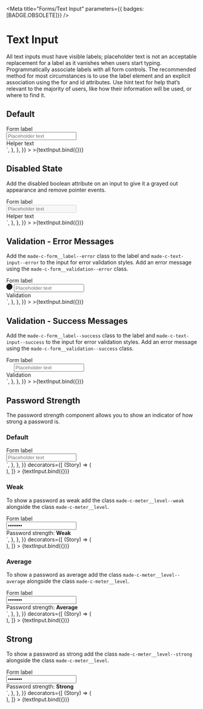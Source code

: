
<Meta
  title="Forms/Text Input"
  parameters={{ badges: [BADGE.OBSOLETE]}}
/>


# Text Input

All text inputs must have visible labels; placeholder text is not an acceptable replacement for a label as it vanishes when users start typing. Programmatically associate labels with all form controls. The recommended method for most circumstances is to use the label element and an explicit association using the for and id attributes. Use hint text for help that’s relevant to the majority of users, like how their information will be used, or where to find it.

## Default

<Canvas>
  <Story
    name="Default"
    argTypes={{
      label: {
        name: "Label",
      },
      placeholder: {
        name: "Placeholder",
      },
      helperText: {
        name: "Helper Text",
      },
      validationText: {
        name: "Validation Text",
      },
      state: {
        name: "State",
        control: {
          type: "radio",
          options: ["default", "disabled", "error", "success"],
        },
      },
    }}
    args={{
      name: "default",
      label: "Form label",
      value: "",
      placeholder: "Placeholder text",
      helperText: "Helper text",
      validationText: "Validation",
      state: "default",
    }}
    parameters={{
      controls: {
        exclude: ["name", "value"],
      },
      docs: {
        source: {
          code: `
<div class="made-c-form__element">
  <label for="default" class="made-c-form__label">
    Form label
  </label>
  <div class="made-c-text-input__wrapper">
    <input type="text" id="default" name="default" class="made-c-text-input" placeholder="Placeholder text" />
  </div>
  <div class="made-c-form__hint">Helper text</div>
</div>`,
        },
      },
    }}
  >
    >{textInput.bind({})}
  </Story>
</Canvas>

## Disabled State

Add the disabled boolean attribute on an input to give it a grayed out appearance and remove pointer events.

<Canvas>
  <Story
    name="Disabled State"
    argTypes={{
      label: {
        name: "Label",
      },
      placeholder: {
        name: "Placeholder",
      },
      helperText: {
        name: "Helper Text",
      },
      validationText: {
        name: "Validation Text",
      },
      state: {
        name: "State",
        control: {
          type: "radio",
          options: ["default", "disabled", "error", "success"],
        },
      },
    }}
    args={{
      name: "disabled-state",
      label: "Form label",
      value: "",
      placeholder: "Placeholder text",
      helperText: "Helper text",
      validationText: "Validation",
      state: "disabled",
    }}
    parameters={{
      controls: {
        exclude: ["name", "value"],
      },
      docs: {
        source: {
          code: `
<div class="made-c-form__element">
  <label for="disabled-state" class="made-c-form__label">
    Form label
  </label>
  <div class="made-c-text-input__wrapper">
    <input type="text" id="exampleFormElementInput2" name="disabled-state" class="made-c-text-input" placeholder="Placeholder text" aria-disabled="true" disabled></input>
  </div>
  <div class="made-c-form__hint">Helper text</div>
</div>`,
        },
      },
    }}
  >
    >{textInput.bind({})}
  </Story>
</Canvas>

## Validation - Error Messages

Add the `made-c-form__label--error` class to the label and `made-c-text-input--error` to the input for error validation styles.
Add an error message using the `made-c-form__validation--error` class.

<Canvas>
  <Story
    name="Error State"
    argTypes={{
      label: {
        name: "Label",
      },
      placeholder: {
        name: "Placeholder",
      },
      helperText: {
        name: "Helper Text",
      },
      validationText: {
        name: "Validation Text",
      },
      state: {
        name: "State",
        control: {
          type: "radio",
          options: ["default", "disabled", "error", "success"],
        },
      },
    }}
    args={{
      name: "error-state",
      label: "Form label",
      value: "",
      placeholder: "Placeholder text",
      helperText: "Helper text",
      validationText: "Validation",
      state: "error",
    }}
    parameters={{
      controls: {
        exclude: ["name", "value"],
      },
      docs: {
        source: {
          code: `
<div class="made-c-form__element">
  <label for="error-state" class="made-c-form__label made-c-form__label--error">
    Form label
  </label>
  <div class="made-c-text-input__wrapper">
    <svg class="made-c-text-input__icon" width="16" height="16" viewBox="0 0 16 16">
      <title>information icon</title>
      <g fill="currentColor" fill-rule="evenodd">
        <circle fill="var(--made-color-feedback-background-error)" cx="8" cy="8" r="8" />
        <path d="M8.497 13H7.388V6.182h1.109V13zM7.942 3c.109 0 .211.02.307.058a.72.72 0 01.248.162.82.82 0 01.166.244.723.723 0 01.063.3c0 .11-.021.21-.063.302a.748.748 0 01-.414.396.818.818 0 01-.307.057.762.762 0 01-.554-.216.723.723 0 01-.221-.54A.756.756 0 017.943 3z" fill="var(--made-color-feedback-text-on-error)" />
      </g>
    </svg>
    <input type="text" id="error-state" name="error" class="made-c-text-input made-c-text-input--error" placeholder="Placeholder text"></input>
  </div>
  <div class="made-c-form__validation--error">Validation</div>
</div>`,
        },
      },
    }}
  >
    >{textInput.bind({})}
  </Story>
</Canvas>

## Validation - Success Messages

Add the `made-c-form__label--success` class to the label and `made-c-text-input--success` to the input for error validation styles.
Add an error message using the `made-c-form__validation--success` class.

<Canvas>
  <Story
    name="Success State"
    argTypes={{
      label: {
        name: "Label",
      },
      placeholder: {
        name: "Placeholder",
      },
      helperText: {
        name: "Helper Text",
      },
      validationText: {
        name: "Validation Text",
      },
      state: {
        name: "State",
        control: {
          type: "radio",
          options: ["default", "disabled", "error", "success"],
        },
      },
    }}
    args={{
      name: "success-state",
      label: "Form label",
      value: "",
      placeholder: "Placeholder text",
      helperText: "Helper text",
      validationText: "Validation",
      state: "success",
    }}
    parameters={{
      controls: {
        exclude: ["name", "value"],
      },
      docs: {
        source: {
          code: `
<div class="made-c-form__element">
  <label for="success-state" class="made-c-form__label">
    Form label
  </label>
  <div class="made-c-text-input__wrapper">
    <svg width="16" height="16" viewBox="0 0 16 16" class="made-c-text-area__icon">
      <title>Success</title>
      <g fill="none" fill-rule="evenodd">
        <path d="M8 0a8 8 0 00-8 8 8 8 0 008 8 8 8 0 008-8 8 8 0 00-8-8z" fill="var(--made-color-feedback-background-success)" />
        <path d="M6.178 10.265l-2.37-2.37-.808.8 3.178 3.179L13 5.052l-.802-.802z" fill="var(--made-color-feedback-text-on-success)" />
      </g>
    </svg>
    <input type="text" id="success-state" name="success" class="made-c-text-input made-c-text-input--success" placeholder="Placeholder text"></input>
  </div>
  <div class="made-c-form__validation--success">Validation</div>
</div>`,
        },
      },
    }}
  >
    >{textInput.bind({})}
  </Story>
</Canvas>

## Password Strength

The password strength component allows you to show an indicator of how strong a password is.

### Default

<Canvas>
  <Story
    name="Password Strength"
    argTypes={{
      label: {
        name: "Label",
      },
      placeholder: {
        name: "Placeholder",
      },
      passwordStrength: {
        name: "Password Strength",
        control: {
          type: "radio",
          options: ["default", "weak", "average", "strong"],
        },
      },
    }}
    args={{
      name: "password",
      label: "Form label",
      value: "password",
      placeholder: "Placeholder text",
      state: "password",
      passwordStrength: "default",
    }}
    parameters={{
      controls: {
        exclude: ["name", "value", "state", "validationText", "helperText"],
      },
      docs: {
        source: {
          code: `
<div class="made-c-form__element">
  <label for="password" class="made-c-form__label">
    Form label
  </label>
  <div class="made-c-text-input__wrapper">
    <input
      type="password"
      id="password"
      name="password"
      class="made-c-text-input"
      placeholder="Placeholder text"
    />
  </div>
  <div class="made-c-meter">
    <div class="made-c-meter__level"></div>
  </div>
	<div class="made-c-form__hint"></div>
</div>`,
        },
      },
    }}
    decorators={[
      (Story) => (
        <div style={{ height: "6rem" }}>
          <Story />
        </div>
      ),
    ]}
  >
    {textInput.bind({})}
  </Story>
</Canvas>

### Weak

To show a password as weak add the class `made-c-meter__level--weak` alongside the class `made-c-meter__level`.

<Canvas>
  <Story
    name="Password Strength: Weak"
    argTypes={{
      label: {
        name: "Label",
      },
      placeholder: {
        name: "Placeholder",
      },
      passwordStrength: {
        name: "Password Strength",
        control: {
          type: "radio",
          options: ["default", "weak", "average", "strong"],
        },
      },
    }}
    args={{
      name: "password",
      label: "Form label",
      value: "password",
      placeholder: "Placeholder text",
      state: "password",
      passwordStrength: "weak",
    }}
    parameters={{
      controls: {
        exclude: ["name", "value", "state", "validationText", "helperText"],
      },
      docs: {
        source: {
          code: `
<div class="made-c-form__element">
  <label for="password" class="made-c-form__label">
    Form label
  </label>
  <div class="made-c-text-input__wrapper">
    <input type="password" id="password" name="password" value="password" class="made-c-text-input" placeholder="Placeholder text" />
  </div>
  <div class="made-c-meter">
    <div class="made-c-meter__level made-c-meter__level--weak"></div>
  </div>
  <div class="made-c-form__hint">
    Password strength: <strong>Weak</strong>
  </div>
</div>`,
        },
      },
    }}
    decorators={[
      (Story) => (
        <div style={{ height: "6rem" }}>
          <Story />
        </div>
      ),
    ]}
  >
    {textInput.bind({})}
  </Story>
</Canvas>

### Average

To show a password as average add the class `made-c-meter__level--average` alongside the class `made-c-meter__level`.

<Canvas>
  <Story
    name="Password Strength: Average"
    argTypes={{
      label: {
        name: "Label",
      },
      placeholder: {
        name: "Placeholder",
      },
      passwordStrength: {
        name: "Password Strength",
        control: {
          type: "radio",
          options: ["default", "weak", "average", "strong"],
        },
      },
    }}
    args={{
      name: "password",
      label: "Form label",
      value: "password",
      placeholder: "Placeholder text",
      state: "password",
      passwordStrength: "average",
    }}
    parameters={{
      controls: {
        exclude: ["name", "value", "state", "validationText", "helperText"],
      },
      docs: {
        source: {
          code: `
<div class="made-c-form__element">
	<label for="default" class="made-c-form__label">
		Form label
	</label>
	<div class="made-c-text-input__wrapper">
		<input type="password" id="default" name="default" value="password" class="made-c-text-input" placeholder="Placeholder text" />
	</div>
	<div class="made-c-meter">
		<div class="made-c-meter__level made-c-meter__level--average"></div>
	</div>
	<div class="made-c-form__hint">
		Password strength: <strong>Average</strong>
	</div>
</div>`,
        },
      },
    }}
    decorators={[
      (Story) => (
        <div style={{ height: "6rem" }}>
          <Story />
        </div>
      ),
    ]}
  >
    {textInput.bind({})}
  </Story>
</Canvas>

## Strong

To show a password as strong add the class `made-c-meter__level--strong` alongside the class `made-c-meter__level`.

<Canvas>
  <Story
    name="Password Strength: Strong"
    argTypes={{
      label: {
        name: "Label",
      },
      placeholder: {
        name: "Placeholder",
      },
      passwordStrength: {
        name: "Password Strength",
        control: {
          type: "radio",
          options: ["default", "weak", "average", "strong"],
        },
      },
    }}
    args={{
      name: "password",
      label: "Form label",
      value: "password",
      placeholder: "Placeholder text",
      state: "password",
      passwordStrength: "strong",
    }}
    parameters={{
      controls: {
        exclude: ["name", "value", "state", "validationText", "helperText"],
      },
      docs: {
        source: {
          code: `
<div class="made-c-form__element">
	<label for="default" class="made-c-form__label">
		Form label
	</label>
	<div class="made-c-text-input__wrapper">
		<input type="password" id="default" name="default" value="password" class="made-c-text-input" placeholder="Placeholder text" />
	</div>
	<div class="made-c-meter">
		<div class="made-c-meter__level made-c-meter__level--strong"></div>
	</div>
	<div class="made-c-form__hint">
		Password strength: <strong>Strong</strong>
	</div>
</div>`,
        },
      },
    }}
    decorators={[
      (Story) => (
        <div style={{ height: "6rem" }}>
          <Story />
        </div>
      ),
    ]}
  >
    {textInput.bind({})}
  </Story>
</Canvas>
